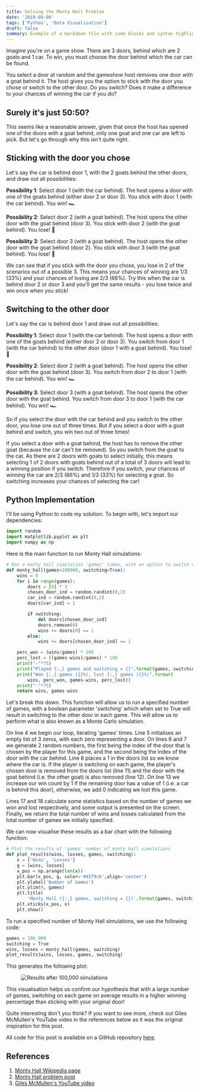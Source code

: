 ```yaml
---
title: Solving the Monty Hall Problem
date: '2019-09-08'
tags: ['Python', 'Data Visualisation']
draft: false
summary: Example of a markdown file with code blocks and syntax highlighting
---
```


Imagine you're on a game show. There are 3 doors, behind which are 2 goats and 1 car. To win, you must choose the door behind which the car can be found.

You select a door at random and the gameshow host removes one door with a goat behind it. The host gives you the option to stick with the door you chose or switch to the other door. Do you switch? Does it make a difference to your chances of winning the car if you do?

## Surely it's just 50:50?

This seems like a reasonable answer, given that once the host has opened one of the doors with a goat behind, only one goat and one car are left to pick. But let's go through why this isn't quite right.

## Sticking with the door you chose

Let's say the car is behind door 1, with the 2 goats behind the other doors, and draw out all possibilities:

**Possibility 1**: Select door 1 (with the car behind). The host opens a door with one of the goats behind (either door 2 or door 3). You stick with door 1 (with the car behind). You win! 🏎️

**Possibility 2**: Select door 2 (with a goat behind). The host opens the other door with the goat behind (door 3). You stick with door 2 (with the goat behind). You lose! 🐐

**Possibility 3**: Select door 3 (with a goat behind). The host opens the other door with the goat behind (door 2). You stick with door 3 (with the goat behind). You lose! 🐐

We can see that if you stick with the door you chose, you lose in 2 of the scenarios out of a possible 3. This means your chances of winning are 1/3 (33%) and your chances of losing are 2/3 (66%). Try this when the car is behind door 2 or door 3 and you'll get the same results - you lose twice and win once when you stick!

## Switching to the other door

Let's say the car is behind door 1 and draw out all possibilities:

**Possibility 1**: Select door 1 (with the car behind). The host opens a door with one of the goats behind (either door 2 or door 3). You switch from door 1 (with the car behind) to the other door (door 1 with a goat behind). You lose! 🐐

**Possibility 2**: Select door 2 (with a goat behind). The host opens the other door with the goat behind (door 3). You switch from door 2 to door 1 (with the car behind). You win! 🏎️

**Possibility 3**: Select door 3 (with a goat behind). The host opens the other door with the goat behind. You switch from door 3 to door 1 (with the car behind). You win! 🏎️

So if you select the door with the car behind and you switch to the other door, you lose one out of three times. But if you select a door with a goat behind and switch, you win two out of three times!

If you select a door with a goat behind, the host has to remove the other goat (because the car can't be removed). So you switch from the goat to the car. As there are 2 doors with goats to select initially, this means selecting 1 of 2 doors with goats behind out of a total of 3 doors will lead to a winning position if you switch. Therefore if you switch, your chances of winning the car are 2/3 (66%) and 1/3 (33%) for selecting a goat. So switching increases your chances of selecting the car!

## Python Implementation

I'll be using Python to code my solution. To begin with, let's import our dependencies:

```python
import random
import matplotlib.pyplot as plt
import numpy as np
```

Here is the main function to run Monty Hall simulations:

```python
# Run a monty hall simulation 'games' times, with an option to switch doors
def monty_hall(games=100000, switching=True):
    wins = 0
    for i in range(games):
        doors = [0] * 3
        chosen_door_ind = random.randint(0,2)
        car_ind = random.randint(0,2)
        doors[car_ind] = 1

        if switching:
            del doors[chosen_door_ind]
            doors.remove(0)
            wins += doors[0] == 1
        else:
            wins += doors[chosen_door_ind] == 1

    perc_won = (wins/games) * 100
    perc_lost = ((games-wins)/games) * 100
    print("-"*75)
    print("Played {:,} games and switching = {}".format(games, switching))
    print("Won {:,} games ({}%), lost {:,} games ({}%)".format(
        wins, perc_won, games-wins, perc_lost))
    print("-"*75)
    return wins, games-wins
```

Let's break this down. This function will allow us to run a specified number of games, with a boolean parameter 'switching' which when set to True will result in switching to the other door in each game. This will allow us to perform what is also known as a Monte Carlo simulation.

On line 4 we begin our loop, iterating 'games' times. Line 5 initialises an empty list of 3 zeros, with each zero representing a door. On lines 6 and 7 we generate 2 random numbers, the first being the index of the door that is chosen by the player for this game, and the second being the index of the door with the car behind. Line 8 places a 1 in the doors list so we know where the car is. If the player is switching on each game, the player's chosen door is removed from the doors list (line 11) and the door with the goat behind (i.e. the other goat) is also removed (line 12). On line 13 we increase our win count by 1 if the remaining door has a value of 1 (i.e. a car is behind this door), otherwise, we add 0 indicating we lost this game.

Lines 17 and 18 calculate some statistics based on the number of games we won and lost respectively, and some output is presented on the screen. Finally, we return the total number of wins and losses calculated from the total number of games we initially specified.

We can now visualise these results as a bar chart with the following function:

```python
# Plot the results of 'games' number of monty hall simulations
def plot_results(wins, losses, games, switching):
    x = ['Wins', 'Losses']
    g = [wins, losses]
    x_pos = np.arange(len(x))
    plt.bar(x_pos, g, color='#4579cb',align='center')
    plt.ylabel('Number of Games')
    plt.ylim(0, games)
    plt.title(
        'Monty Hall ({:,} games, switching = {})'.format(games, switching))
    plt.xticks(x_pos, x)
    plt.show()
```

To run a specified number of Monty Hall simulations, we use the following code:

```python
games = 100_000
switching = True
wins, losses = monty_hall(games, switching)
plot_results(wins, losses, games, switching)
```

This generates the following plot:

<figure>
  <img
    src="/static/images/blog/2019-09-08-monty-hall/switching.png"
    alt="Results after 100,000 simulations"
  />
</figure>

This visualisation helps us confirm our hypothesis that with a large number of games, switching on each game on average results in a higher winning percentage than sticking with your original door!

Quite interesting don't you think? If you want to see more, check out Giles McMullen's YouTube video in the references below as it was the original inspiration for this post.

All code for this post is available on a GitHub repository [here](https://github.com/harryb0905/monty-hall-problem).

## References

1. [Monty Hall Wikipedia page](https://en.wikipedia.org/wiki/Monty_Hall_problem)
2. [Monty Hall problem post](https://betterexplained.com/articles/understanding-the-monty-hall-problem/)
3. [Giles McMullen's YouTube video](https://www.youtube.com/watch?v=OKp3bYiKGrc&ab_channel=PythonProgrammer)
